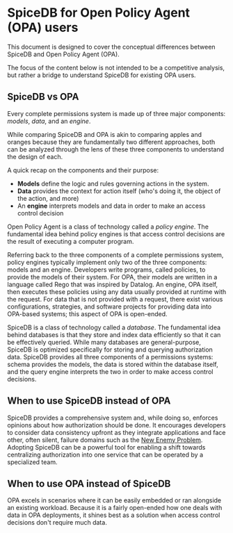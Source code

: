 
# SpiceDB for Open Policy Agent (OPA) users

This document is designed to cover the conceptual differences between SpiceDB and Open Policy Agent (OPA).

<Callout type="info" emoji="ℹ️">
  The focus of the content below is not intended to be a competitive analysis, but rather a bridge to understand SpiceDB for existing OPA users.
</Callout>

## SpiceDB vs OPA

Every complete permissions system is made up of three major components: *models*, *data*, and an *engine*.

While comparing SpiceDB and OPA is akin to comparing apples and oranges because they are fundamentally two different approaches, both can be analyzed through the lens of these three components to understand the design of each.

A quick recap on the components and their purpose:

- **Models** define the logic and rules governing actions in the system.
- **Data** provides the context for action itself (who's doing it, the object of the action, and more)
- An **engine** interprets models and data in order to make an access control decision

<center>
  <PSDLight className="p-5 h-96 w-96 dark:hidden"/>
  <PSDDark className="p-5 h-96 w-96 hidden dark:block"/>
</center>

Open Policy Agent is a class of technology called a *policy engine*.
The fundamental idea behind policy engines is that access control decisions are the result of executing a computer program.

Referring back to the three components of a complete permissions system, policy engines typically implement only two of the three components: models and an engine.
Developers write programs, called policies, to provide the models of their system.
For OPA, their models are written in a language called Rego that was inspired by Datalog.
An engine, OPA itself, then executes these policies using any data usually provided at runtime with the request.
For data that is not provided with a request, there exist various configurations, strategies, and software projects for providing data into OPA-based systems; this aspect of OPA is open-ended.

<center>
  <OPALight className="p-5 h-96 w-96 dark:hidden"/>
  <OPADark className="p-5 h-96 w-96 hidden dark:block"/>
</center>

SpiceDB is a class of technology called a *database*.
The fundamental idea behind databases is that they store and index data efficiently so that it can be effectively queried.
While many databases are general-purpose, SpiceDB is optimized specifically for storing and querying authorization data.
SpiceDB provides all three components of a permissions systems: schema provides the models, the data is stored within the database itself, and the query engine interprets the two in order to make access control decisions.

<center>
  <SpiceDBLight className="p-5 h-96 w-96 dark:hidden"/>
  <SpiceDBDark className="p-5 h-96 w-96 hidden dark:block"/>
</center>

## When to use SpiceDB instead of OPA

SpiceDB provides a comprehensive system and, while doing so, enforces opinions about how authorization should be done.
It encourages developers to consider data consistency upfront as they integrate applications and face other, often silent, failure domains such as the [New Enemy Problem].
Adopting SpiceDB can be a powerful tool for enabling a shift towards centralizing authorization into one service that can be operated by a specialized team.

[New Enemy Problem]: ../../concepts/zanzibar#new-enemy-problem

## When to use OPA instead of SpiceDB

OPA excels in scenarios where it can be easily embedded or ran alongside an existing workload.
Because it is a fairly open-ended how one deals with data in OPA deployments, it shines best as a solution when access control decisions don't require much data.

